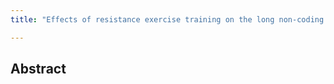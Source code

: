 ```yaml
---
title: "Effects of resistance exercise training on the long non-coding RNA landscape in young individuals"

---
```




## Abstract
